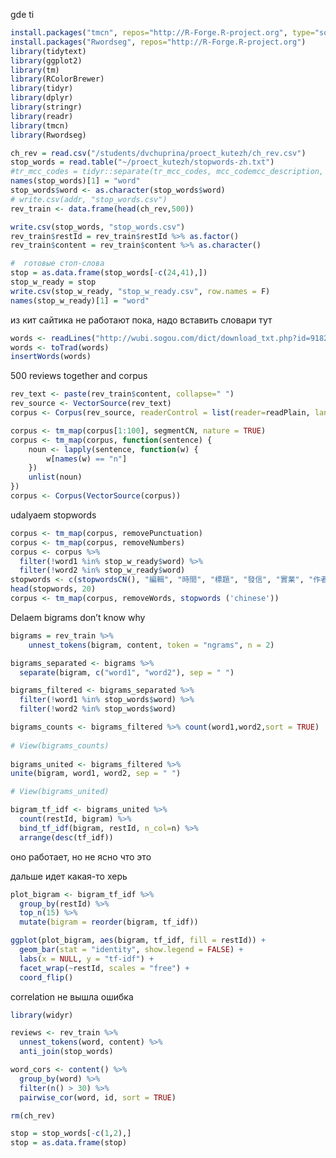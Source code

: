 gde ti
```r
install.packages("tmcn", repos="http://R-Forge.R-project.org", type="source")
install.packages("Rwordseg", repos="http://R-Forge.R-project.org")
library(tidytext)
library(ggplot2)
library(tm)
library(RColorBrewer)
library(tidyr)
library(dplyr)
library(stringr)
library(readr)
library(tmcn)
library(Rwordseg)

ch_rev = read.csv("/students/dvchuprina/proect_kutezh/ch_rev.csv")
stop_words = read.table("~/proect_kutezh/stopwords-zh.txt")
#tr_mcc_codes = tidyr::separate(tr_mcc_codes, mcc_codemcc_description, c("mcc_code", "mcc_description"), ";")
names(stop_words)[1] = "word"
stop_words$word <- as.character(stop_words$word)
# write.csv(addr, "stop_words.csv")
rev_train <- data.frame(head(ch_rev,500))

write.csv(stop_words, "stop_words.csv")
rev_train$restId = rev_train$restId %>% as.factor()
rev_train$content = rev_train$content %>% as.character()

```

```r
#  готовые стоп-слова
stop = as.data.frame(stop_words[-c(24,41),])
stop_w_ready = stop
write.csv(stop_w_ready, "stop_w_ready.csv", row.names = F)
names(stop_w_ready)[1] = "word"
```
из кит сайтика не работают пока, надо вставить словари тут
```r

words <- readLines("http://wubi.sogou.com/dict/download_txt.php?id=9182")
words <- toTrad(words)
insertWords(words)

```

500 reviews together and corpus
```r
rev_text <- paste(rev_train$content, collapse=" ")
rev_source <- VectorSource(rev_text)
corpus <- Corpus(rev_source, readerControl = list(reader=readPlain, language="cn"))

corpus <- tm_map(corpus[1:100], segmentCN, nature = TRUE)
corpus <- tm_map(corpus, function(sentence) {
    noun <- lapply(sentence, function(w) {
        w[names(w) == "n"]
    })
    unlist(noun)
})
corpus <- Corpus(VectorSource(corpus))
```
udalyaem stopwords
```r
corpus <- tm_map(corpus, removePunctuation)
corpus <- tm_map(corpus, removeNumbers)
corpus <- corpus %>%
  filter(!word1 %in% stop_w_ready$word) %>%
  filter(!word2 %in% stop_w_ready$word)
stopwords <- c(stopwordsCN(), "編輯", "時間", "標題", "發信", "實業", "作者")
head(stopwords, 20)
corpus <- tm_map(corpus, removeWords, stopwords ('chinese'))
```



Delaem bigrams don't know why
```r
bigrams = rev_train %>%
    unnest_tokens(bigram, content, token = "ngrams", n = 2)

bigrams_separated <- bigrams %>%
  separate(bigram, c("word1", "word2"), sep = " ")

bigrams_filtered <- bigrams_separated %>%
  filter(!word1 %in% stop_words$word) %>%
  filter(!word2 %in% stop_words$word)

bigrams_counts <- bigrams_filtered %>% count(word1,word2,sort = TRUE)
  
# View(bigrams_counts)
  
bigrams_united <- bigrams_filtered %>%
unite(bigram, word1, word2, sep = " ")

# View(bigrams_united)

bigram_tf_idf <- bigrams_united %>%
  count(restId, bigram) %>%
  bind_tf_idf(bigram, restId, n_col=n) %>%
  arrange(desc(tf_idf))
```
оно работает, но не ясно что это

дальше идет какая-то херь
```r
plot_bigram <- bigram_tf_idf %>% 
  group_by(restId) %>% 
  top_n(15) %>%
  mutate(bigram = reorder(bigram, tf_idf))

ggplot(plot_bigram, aes(bigram, tf_idf, fill = restId)) +
  geom_bar(stat = "identity", show.legend = FALSE) +
  labs(x = NULL, y = "tf-idf") +
  facet_wrap(~restId, scales = "free") +
  coord_flip()
```
correlation не вышла ошибка 
```r
library(widyr)

reviews <- rev_train %>%
  unnest_tokens(word, content) %>%
  anti_join(stop_words)

word_cors <- content() %>%
  group_by(word) %>%
  filter(n() > 30) %>%
  pairwise_cor(word, id, sort = TRUE)

rm(ch_rev)
```

```r
stop = stop_words[-c(1,2),]
stop = as.data.frame(stop)
```


